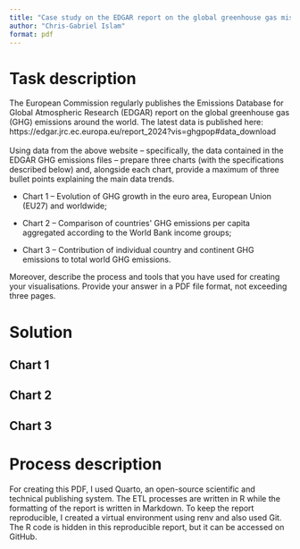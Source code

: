 ```yaml
---
title: "Case study on the EDGAR report on the global greenhouse gas missions"
author: "Chris-Gabriel Islam"
format: pdf
---
```


# Task description

The European Commission regularly publishes the Emissions Database for Global Atmospheric Research (EDGAR) report on the global greenhouse gas (GHG) emissions around the world. The latest data is published here: https://edgar.jrc.ec.europa.eu/report_2024?vis=ghgpop#data_download\
\
Using data from the above website -- specifically, the data contained in the EDGAR GHG emissions files -- prepare three charts (with the specifications described below) and, alongside each chart, provide a maximum of three bullet points explaining the main data trends.

-   Chart 1 -- Evolution of GHG growth in the euro area, European Union (EU27) and worldwide;

-   Chart 2 -- Comparison of countries\' GHG emissions per capita aggregated according to the World Bank income groups;

-   Chart 3 -- Contribution of individual country and continent GHG emissions to total world GHG emissions.

Moreover, describe the process and tools that you have used for creating your visualisations. Provide your answer in a PDF file format, not exceeding three pages.

# Solution

## Chart 1

## Chart 2

## Chart 3

# Process description

For creating this PDF, I used Quarto, an open-source scientific and technical publishing system. The ETL processes are written in R while the formatting of the report is written in Markdown. To keep the report reproducible, I created a virtual environment using renv and also used Git. The R code is hidden in this reproducible report, but it can be accessed on GitHub.
